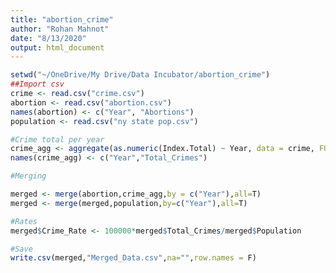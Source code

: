 ```yaml
---
title: "abortion_crime"
author: "Rohan Mahnot"
date: "8/13/2020"
output: html_document
---
```


```r
setwd("~/OneDrive/My Drive/Data Incubator/abortion_crime")
##Import csv
crime <- read.csv("crime.csv")
abortion <- read.csv("abortion.csv")
names(abortion) <- c("Year", "Abortions")
population <- read.csv("ny state pop.csv")

#Crime total per year
crime_agg <- aggregate(as.numeric(Index.Total) ~ Year, data = crime, FUN = sum)
names(crime_agg) <- c("Year","Total_Crimes")

#Merging

merged <- merge(abortion,crime_agg,by = c("Year"),all=T)
merged <- merge(merged,population,by=c("Year"),all=T)

#Rates
merged$Crime_Rate <- 100000*merged$Total_Crimes/merged$Population

#Save
write.csv(merged,"Merged_Data.csv",na="",row.names = F)
```

